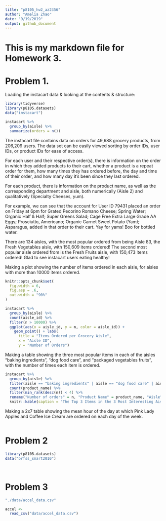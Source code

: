 ```yaml
---
title: "p8105_hw2_az2356"
author: "Amelia Zhao"
date: "9/19/2019"
output: github_document
---
```

# This is my markdown file for Homework 3.


# Problem 1. 

Loading the instacart data & looking at the contents & structure:
```r
library(tidyverse)
library(p8105.datasets)
data("instacart")

instacart %>% 
  group_by(aisle) %>% 
  summarize(orders = n())
```
The instacart file contains data on orders for 49,688 grocery products, from 206,209 users. The data set can be easily viewed sorting by order IDs, user IDs, or product IDs for ease of access. 

For each user and their respective order(s), there is information on the order in which they added products to their cart, whether a product is a repeat order for them, how many times they has ordered before, the day and time of their order, and how many day it's been since they last ordered. 

For each product, there is information on the product name, as well as the corresponding department and aisle, both numerically (Aisle 2) and qualitatively (Specialty Cheeses, yum). 

For example, we can see that the account for User ID 79431 placed an order on Friday at 6pm for Grated Pecorino Romano Cheese;	Spring Water;	Organic Half & Half; Super Greens Salad; 	Cage Free Extra Large Grade AA Eggs; Prosciutto, Americano; Organic Garnet Sweet Potato (Yam); Asparagus, added in that order to their cart. Yay for yams! Boo for bottled water. 

There are 134 aisles, with the most popular ordered from being Aisle 83, the Fresh Vegetables aisle, with 150,609 items ordered! The second most popular aisle ordered from is the Fresh Fruits aisle, with 150,473 items ordered! Glad to see instacart users eating healthy!



Making a plot showing the number of items ordered in each aisle, for aisles with more than 10000 items ordered.
```r
knitr::opts_chunk$set(
  fig.width = 6,
  fig.asp = .6,
  out.width = "90%"
)

instacart %>%
  group_by(aisle) %>%
  count(aisle_id) %>% 
  filter(n > 10000) %>% 
  ggplot(aes(x = aisle_id, y = n, color = aisle_id)) + 
    geom_point() + labs(
      title = "Items Ordered per Grocery Aisle", 
      x = "Aisle ID",
      y = "Number of Orders") 

```


Making a table showing the three most popular items in each of the aisles “baking ingredients”, “dog food care”, and “packaged vegetables fruits”, with the number of times each item is ordered. 

```r

instacart %>% 
  group_by(aisle) %>%
  filter(aisle == "baking ingredients" | aisle == "dog food care" | aisle ==  "packaged vegetables fruits") %>% 
  count(product_name) %>% 
  filter(min_rank(desc(n)) < 4) %>% 
  rename("Number of orders" = n, "Product Name" = product_name, "Aisle" = aisle) %>% 
  knitr::kable(caption = "The Top 3 Items in the 3 Most Interesting Aisles")

```





Making a 2x7 table showing the mean hour of the day at which Pink Lady Apples and Coffee Ice Cream are ordered on each day of the week. 
```r


```













# Problem 2
```r

library(p8105.datasets)
data("brfss_smart2010")




```




# Problem 3
```r
"./data/accel_data.csv"

accel <- 
  read_csv("data/accel_data.csv")

```

